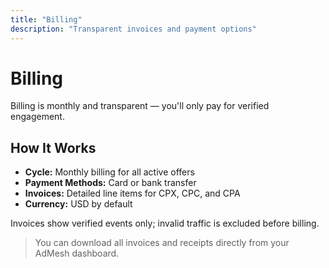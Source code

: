 ```yaml
---
title: "Billing"
description: "Transparent invoices and payment options"
---
```


# Billing

Billing is monthly and transparent — you'll only pay for verified engagement.

## How It Works

- **Cycle:** Monthly billing for all active offers  
- **Payment Methods:** Card or bank transfer  
- **Invoices:** Detailed line items for CPX, CPC, and CPA  
- **Currency:** USD by default  

Invoices show verified events only; invalid traffic is excluded before billing.

> You can download all invoices and receipts directly from your AdMesh dashboard.

